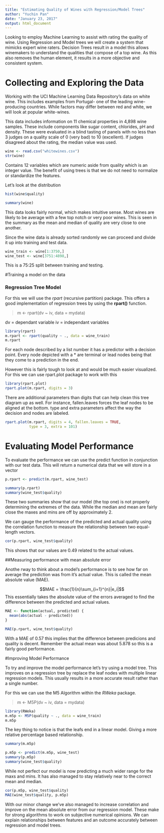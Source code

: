 ---
title: "Estimating Quality of Wines with Regression/Model Trees"
author: "Yuchin Pan"
date: "January 23, 2017"
output: html_document
---

Looking to employ Machine Learning to assist with rating the quality of wine. 
Using Regression and Model trees we will create a system that mimicks expert wine raters. Decision Trees result in a model this allows winemakers to understand the qualities that compose of a top wine. As this also removes the human element, it results in a more objective and consistent system.

# Collecting and Exploring the Data

Working with the UCI Machine Learning Data Repository's data on white wine. This includes examples from Portugal- one of the leading wine-producing countries. While factors may differ between red and white, we will look at popular white-wines.

This data includes information on 11 chemical properties in 4,898 wine samples. These include components like sugar content, chlorides, pH and density. These were evaluated in a blind tasting of panels with no less than 3 judges on a quality scale of 0 (very bad) to 10 (excellent). If judges disagreed about the rating, the median value was used. 
```{r}
wine <- read.csv("whitewines.csv")
str(wine)
```

Contains 12 variables which are numeric aside from quality which is an integer value. 
The benefit of using trees is that we do not need to normalize or standardize the features.

Let's look at the distribution
```{r}
hist(wine$quality)
```

```{r}
summary(wine)
```


This data looks fairly normal, which makes intuitive sense. Most wines are likely to be average with a few top notch or very poor wines. This is seen in the summary as the mean and median of quality are very close to one another. 


Since the wine data is already sorted randomly we can proceed and divide it up into training and test data.

```{r}
wine_train <- wine[1:3750,]
wine_test <- wine[3751:4898,]
```

This is a 75:25 split between training and testing.


#Training a model on the data

### Regression Tree Model
For this we will use the *rpart* (recursive partition) package.
This offers a good implementation of regression trees by using the **rpart()** function.

> m <- rpart(dv ~ iv, data = mydata)

dv = dependant variable
iv =  independant variables

```{r}
library(rpart)
m.rpart <- rpart(quality ~ ., data = wine_train)
m.rpart
```

For each node described by a list number it has a predictor with a decision point. Every node depicted with a * are terminal or lead nodes being that they come to a prediction in the end. 

However this is fairly tough to look at and would be much easier visualized. For this we can use rpart.plot package to work with this

```{r}
library(rpart.plot)
rpart.plot(m.rpart, digits = 3)
```

There are additional parameters than digits that can help clean this tree diagram up as well. For instance, fallen.leaves forces the leaf nodes to be aligned at the bottom. type and extra parameters affect the way the decision and nodes are labeled.

```{r}
rpart.plot(m.rpart, digits = 4, fallen.leaves = TRUE,
           type = 3, extra = 101)
```

# Evaluating Model Performance

To evaluate the performance we can use the predict function in conjunction with our test data. This will return a numerical data that we will store in a vector

```{r}
p.rpart <- predict(m.rpart, wine_test)

summary(p.rpart)
summary(wine_test$quality)
```

These two summaries show that our model (the top one) is not properly determining the extremes of the data. While the median and mean are fairly close the maxes and mins are off by approximately 2. 

We can gauge the performance of the predicted and actual quality using the correlation function to measure the relationship between two equal-length vectors.

```{r}
cor(p.rpart, wine_test$quality)
```

This shows that our values are 0.49 related to the actual values. 

##Measuring performance with mean absolute error

Anothe rway to think about a model's performance is to see how far on average the prediction was from it's actual value. This is called the mean absolute value (MAE). 

$$MAE = \frac{1}{n}\sum_{i=1}^{n}|e_i|$$
This essentially takes the absolute value of the errors averaged to find the difference between the predicted and actual values. 

```{r}
MAE <- function(actual, predicted) {
  mean(abs(actual - predicted))
}

MAE(p.rpart, wine_test$quality)

```

With a MAE of 0.57 this implies that the difference between predicions and quality is decent. Remember the actual mean was about 5.878 so this is a fairly good performance. 

#Improving Model Performance

To try and improve the model performance let's try using a model tree. This improves on a regression tree by replace the leaf nodes with multiple linear regression models. This usually results in a more accurate result rather than a single number.

For this we can use the M5 Algorithm within the *RWeka* package. 

> m <- M5P(dv ~ iv, data = mydata)

```{r}
library(RWeka)
m.m5p <- M5P(quality ~ ., data = wine_train)
m.m5p
```
The key thing to notice is that the leafs end in a linear model. Giving a more relative percentage based relationship. 

```{r}
summary(m.m5p)
```

```{r}
p.m5p <- predict(m.m5p, wine_test)
summary(p.m5p)
summary(wine_test$quality)
```

While not perfect our model is now predicting a much wider range for the maxs and mins. It has also managed to stay relatively near to the correct mean and median.

```{r}
cor(p.m5p, wine_test$quality)
MAE(wine_test$quality, p.m5p)
```

With our minor change we've also managed to increase correlation and improve on the mean absolute error from our regression model. These make for strong algorithms to work on subjective numerical opinions. We can explain relationships between features and an outcome accurately between regression and model trees. 